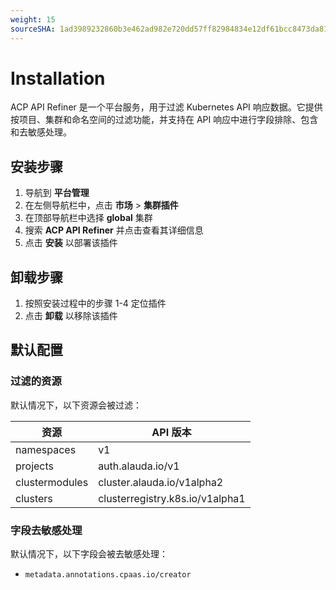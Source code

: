 ```yaml
---
weight: 15
sourceSHA: 1ad3989232860b3e462ad982e720dd57ff82984834e12df61bcc8473da815203
---
```


# Installation

ACP API Refiner 是一个平台服务，用于过滤 Kubernetes API 响应数据。它提供按项目、集群和命名空间的过滤功能，并支持在 API 响应中进行字段排除、包含和去敏感处理。

## 安装步骤

1. 导航到 **平台管理**
2. 在左侧导航栏中，点击 **市场** > **集群插件**
3. 在顶部导航栏中选择 **global** 集群
4. 搜索 **ACP API Refiner** 并点击查看其详细信息
5. 点击 **安装** 以部署该插件

## 卸载步骤

1. 按照安装过程中的步骤 1-4 定位插件
2. 点击 **卸载** 以移除该插件

## 默认配置

### 过滤的资源

默认情况下，以下资源会被过滤：

| 资源           | API 版本                          |
| -------------- | --------------------------------- |
| namespaces     | v1                                |
| projects       | auth.alauda.io/v1                |
| clustermodules | cluster.alauda.io/v1alpha2       |
| clusters       | clusterregistry.k8s.io/v1alpha1   |

### 字段去敏感处理

默认情况下，以下字段会被去敏感处理：

- `metadata.annotations.cpaas.io/creator`
